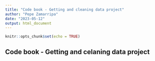 ```yaml
---
title: "Code book - Getting and cleaning data project"
author: "Pepe Zamarripa"
date: "2023-05-12"
output: html_document
---
```


```r
knitr::opts_chunk$set(echo = TRUE)
```

## Code book - Getting and celaning data project

